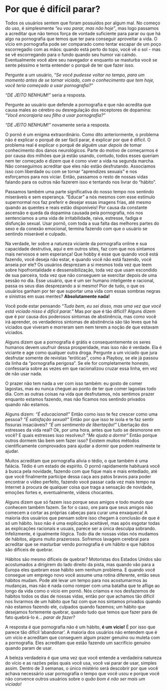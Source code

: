 # Por que é difícil parar?

Todos os usuários sentem que foram possuídos por algum mal. No começo do uso, é simplesmente *"eu vou parar, mas não hoje"*, mas logo passamos a acreditar que não temos força de vontade suficiente para parar ou que há algo na pornografia que temos que ter para conseguir aproveitar a vida. O vício em pornografia pode ser comparado como tentar escapar de um poço escorregadio com as mãos: quando está perto do topo, você vê o sol - mas se vê escorregando para o fundo quando seu humor vai caindo. Eventualmente você abre seu navegador e enquanto se masturba você se sente péssimo e tenta entender o porquê de ter que fazer isso.

Pergunte a um usuário, *"Se você pudesse voltar no tempo, para um momento antes de se tornar viciado, com o conhecimento que tem hoje, você teria começado a usar pornografia?"*

*"DE JEITO NENHUM!"* seria a resposta.

Pergunte ao usuário que defende a pornografia e que não acredita que causa males ao cérebro ou desregulação dos receptores de dopamina: *"Você encorajaria seu filho a usar pornografia?"*

*"DE JEITO NENHUM!"* novamente seria a resposta.

O pornô é um enigma extraordinário. Como dito anteriormente, o problema não é explicar o porquê de ser fácil parar, é explicar por que é difícil. O problema real é explicar o porquê de alguém usar *depois* de tomar conhecimento dos danos neurológicos. Parte do motivo de começarmos é por causa dos milhões que já estão usando, contudo, todos esses queriam nem ter começado e dizem que é como viver a vida na segunda marcha. Não conseguimos acreditar que eles não estão desfrutando. Associamos isso com liberdade ou com se tornar "aprendizes sexuais" e nos esforçamos para nos viciar. Então, passamos o resto de nossas vidas falando para os outros não fazerem isso e tentando nos livrar do "hábito".

Passamos também uma parte significativa do nosso tempo nos sentindo miseráveis e sem esperança. "Educar" a nós mesmos com esse estímulo supernormal nos faz preferir e desejar essas imagens frias, até mesmo quando as quentes e reais estão disponíveis! Por causa da constante ascensão e queda da dopamina causada pela pornografia, nós nos sentenciamos a uma vida de irritabilidade, raiva, estresse, fadiga e disfunção sexual. Usar pornô, com toda a sua falta das melhores partes do sexo e da conexão emocional, termina fazendo com que o usuário se sentindo miserável e culpado.

Na verdade, ler sobre a natureza viciante da pornografia online e sua capacidade destrutiva, aqui e em outros sites, faz com que nos sintamos mais nervosos e sem esperança! Que hobby é esse que quando você está fazendo, você deseja não estar, e quando você não está fazendo, você anseia por ele? Os usuários desprezam a si mesmos toda vez que leem sobre hipofrontalidade e dessensibilização, toda vez que usam escondido de sua parceira, toda vez que não conseguem se exercitar depois de uma sessão no dia. Esse usuário, que é um ser humano inteligente e racional, passa os seus dias desprezando a si mesmo! Pior de tudo, o que os usuários ganham por ter que suportar uma vida com essas sombras negras e sinistras em suas mentes? **Absolutamente nada!**

Você pode estar pensando *"Tudo bem, eu sei disso, mas uma vez que você está viciado nisso é difícil parar."* Mas por que é tão difícil? Alguns dizem que é por causa dos poderosos sintomas de abstinência, mas como você irá aprender, os verdadeiros sintomas de abstinência são tão leves que há viciados que viveram e morreram sem nem terem a noção de que estavam viciados.

Alguns dizem que a pornografia é grátis e consequentemente os seres humanos devem usufruir dessa prosperidade, mas isso não é verdade. Ela é viciante e age como qualquer outra droga. Pergunte a um viciado que jura desfrutar somente de revistas "eróticas", como a Playboy, se ele já passou da linha da "pornografia perigosa". Se ele for completamente honesto, confessaria sobre as vezes em que racionalizou cruzar essa linha, em vez de não usar nada.

O prazer não tem nada a ver com isso também: eu gosto de comer lagostas, mas eu nunca cheguei ao ponto de ter que comer lagostas todo dia. Com as outras coisas na vida que desfrutamos, nós sentimos prazer enquanto estamos fazendo, mas não ficamos nos sentindo privados quando não estamos.

Alguns dizem:
*"É educacional!"* Então como isso te fez crescer como uma pessoa?
*"É satisfação sexual!"* Então por que isso te isola e te faz sentir fissuras insaciáveis?
*"É um sentimento de libertação!"* Libertação dos estresses da vida real? Ok, por uma hora, antes que tudo se desmorone em você? E quais estresses isso resolveu? 
*"Me ajuda a dormir"* Então porque outros dormem tão bem sem fazer isso? Existem muitos métodos cientificamente comprovados para ajudar a dormir que podem realmente te ajudar.

Muitos acreditam que pornografia alivia o tédio, o que também é uma falácia. Tédio é um estado de espírito. O pornô rapidamente habituará você à busca pela novidade, fazendo com que fique mais e mais entediado, até que você finalmente participe dessa caça aos patos bravos para poder encontrar o vídeo perfeito, fazendo você passar cada vez mais tempo na Internet à procura de qualquer coisa que traga a sensação de novidade, emoções fortes e, eventualmente, vídeos chocantes.

Alguns dizem que só fazem isso porque seus amigos e todo mundo que conhecem também fazem. Se for o caso, ore para que seus amigos não comecem a cortar as próprias cabeças para curar uma enxaqueca! A maioria dos usuários que pensam sobre isso chegam à conclusão de que é só um hábito. Isso não é uma explicação aceitável, mas após esgotar todas as explicações racionais e usuais, parece ser a única desculpa sobrando. Infelizmente, é igualmente ilógica. Todo dia de nossas vidas nós mudamos de hábitos, alguns muito prazerosos. Sofremos lavagem cerebral para acreditar que se masturbar vendo pornografia é um hábito e que hábitos são difíceis de quebrar.

Hábitos são mesmo difíceis de quebrar? Motoristas dos Estados Unidos são acostumados a dirigirem do lado direito da pista, mas quando vão para a Europa eles quebram esse hábito sem nenhum problema. E quando você consegue um emprego novo você assume uma rotina diferente, então seus hábitos mudam. Pode até levar um tempo para nos acostumarmos às mudanças, mas não é nada como romper com uma batalha que te aflige ao longo da vida como o vício em pornô. Nós criamos e nos desfazemos de hábitos todos os dias de nossas vidas, então por que achamos tão difícil nos livrarmos de um hábito que faz com que nos sintamos privados quando não estamos fazendo ele, culpados quando fazemos; um hábito que desejamos fortemente quebrar, quando tudo que temos que fazer para de fato quebrá-lo é... *parar de fazer?*

A resposta é que pornografia não é um hábito, **é um vício!** É por isso que parece tão difícil ’abandonar’. A maioria dos usuários não entendem que é um vício e acreditam que conseguem algum prazer genuíno ou muleta com a pornografia. Eles acreditam que estão fazendo um sacrifício genuíno quando param de usar.

A beleza verdadeira é que uma vez que você entende a verdadeira natureza do vício e as razões pelas quais você usa, você vai parar de usar, simples assim. Dentro de 3 semanas, o único mistério será descobrir por que você achava necessário usar pornografia o tempo que você usou e porque você não convence outros usuários sobre o *quão bom é não ser mais um viciado!*